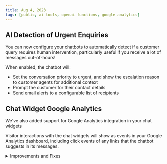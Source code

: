 ```yaml
---
title: Aug 4, 2023
tags: [public, ai tools, openai functions, google analytics]
---
```


## AI Detection of Urgent Enquiries

You can now configure your chatbots to automatically detect if a customer query requires human intervention, particularly useful if you receive a lot of messages out-of-hours!

When enabled, the chatbot will:

- Set the conversation priority to urgent, and show the escalation reason to customer agents for additional context
- Prompt the customer for their contact details
- Send email alerts to a configurable list of recipients

## Chat Widget Google Analytics

We've also added support for Google Analytics integration in your chat widgets

Visitor interactions with the chat widgets will show as events in your Google Analytics dashboard, including click events of any links that the chatbot suggests in its messages. 

<details>
  <summary>Improvements and Fixes</summary>

  - Website management: Adding websites to your chatbot's knowledge base has been centralised to the data sources page, making it possible to share websites between chatbots
  - Chat widget: Fixed occassional formatting of source citations in chatbot answers
  - Firefox: Fixed minor padding issue on the Integrations page in Firefox browser

</details>

<br/>
